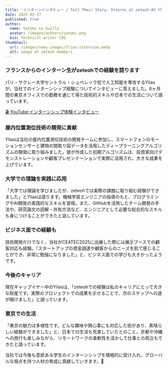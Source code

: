 ```yaml
---
title: 'インターンインタビュー / Tell Their Story: Interns at zeteoh #2 Ylias'
date: 2025-02-27
published: true
author:
  name: Satomi Le Guilly
  avatar: /images/authors/satomi.png
  bio: Technical writer COO
thumbnail:
  url: /images/news-images/Ylias-interview.webp
  alt: image of zeteoh members
---
```

### フランスからのインターン生がzeteohでの経験を語ります

パリ・サクレー大学セントラル・シュペレック校で人工知能を専攻するYliasが、当社でのインターンシップ経験についてインタビューに答えました。6ヶ月間の東京オフィスでの勤務を通じて得た技術的スキルや日本での生活について語っています。

<a href="https://youtu.be/4zwil0mmUiA?si=dLYR6RJmP9CZRkXh" target="_blank" rel="noopener noreferrer">🎬 YouTube:インターンシップ体験インタビュー</a>

### 屋内位置測位技術の開発に貢献

Yliasは当社の屋内位置測位技術の開発チームに参加し、スマートフォンのモーションセンサーと建物の間取り図データを活用したディープラーニングアルゴリズムの開発に取り組みました。彼が作成した初期アルゴリズムは、投資家向けデモンストレーションや顧客プレゼンテーションで実際に活用され、大きな成果を上げています。

### 大学での理論を実践に応用

「大学では理論を学びましたが、zeteohでは実際の課題に取り組む経験ができました」とYliasは語ります。機械学習エンジニアの指導のもと、プログラミングやAI開発の実践的なスキルを習得。また、GitHubを活用したチーム開発の手法や、研究論文の読解・共有方法など、エンジニアとして必要な総合的なスキルも身につけることができたと話しています。

### ビジネス面での経験も

技術開発だけでなく、当社がCEATEC2025に出展した際には展示ブースでの顧客対応も経験。「スタートアップの資金調達や顧客からのニーズを肌で感じることができ、非常に勉強になりました」と、ビジネス面での学びも大きかったようです。

### 今後のキャリア

現在ギャップイヤー中のYliasは、「zeteohでの経験は私のキャリアにとって大きな財産です。実際のプロジェクトでの成果を示せることで、次のステップへの道が開けました」と語っています。

### 東京での生活

「東京の魅力は多様性です。どんな趣味や関心事にも対応した街があり、素晴らしい経験ができました」と、日本での生活も充実していたとのこと。京都や沖縄への旅行も楽しみながら、リモートワークの柔軟性を活かして仕事との両立もできたと語っています。

当社では今後も意欲ある学生のインターンシップを積極的に受け入れ、グローバルな視点を持つ人材の育成に貢献していきます。🚀